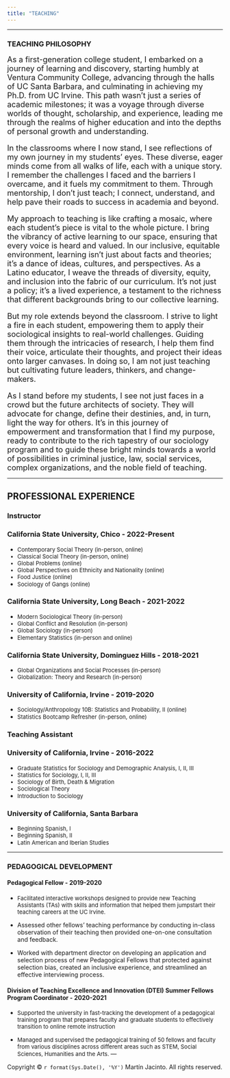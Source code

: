 ```yaml
---
title: "TEACHING"
---
```


---

<h3>**TEACHING PHILOSOPHY**</h3>

<font size="4">As a first-generation college student, I embarked on a journey of learning and discovery, starting humbly at Ventura Community College, advancing through the halls of UC Santa Barbara, and culminating in achieving my Ph.D. from UC Irvine. This path wasn't just a series of academic milestones; it was a voyage through diverse worlds of thought, scholarship, and experience, leading me through the realms of higher education and into the depths of personal growth and understanding.

In the classrooms where I now stand, I see reflections of my own journey in my students' eyes. These diverse, eager minds come from all walks of life, each with a unique story. I remember the challenges I faced and the barriers I overcame, and it fuels my commitment to them. Through mentorship, I don't just teach; I connect, understand, and help pave their roads to success in academia and beyond.

My approach to teaching is like crafting a mosaic, where each student's piece is vital to the whole picture. I bring the vibrancy of active learning to our space, ensuring that every voice is heard and valued. In our inclusive, equitable environment, learning isn't just about facts and theories; it's a dance of ideas, cultures, and perspectives. As a Latino educator, I weave the threads of diversity, equity, and inclusion into the fabric of our curriculum. It's not just a policy; it's a lived experience, a testament to the richness that different backgrounds bring to our collective learning.

But my role extends beyond the classroom. I strive to light a fire in each student, empowering them to apply their sociological insights to real-world challenges. Guiding them through the intricacies of research, I help them find their voice, articulate their thoughts, and project their ideas onto larger canvases. In doing so, I am not just teaching but cultivating future leaders, thinkers, and change-makers.

As I stand before my students, I see not just faces in a crowd but the future architects of society. They will advocate for change, define their destinies, and, in turn, light the way for others. It's in this journey of empowerment and transformation that I find my purpose, ready to contribute to the rich tapestry of our sociology program and to guide these bright minds towards a world of possibilities in criminal justice, law, social services, complex organizations, and the noble field of teaching.</font>

----

<h2>**PROFESSIONAL EXPERIENCE**</h2>

<h3>**Instructor**</h3>

### California State University, Chico - 2022-Present

  * <font size="2.5">Contemporary Social Theory (in-person, online)
  * Classical Social Theory (in-person, online)
  * Global Problems (online)
  * Global Perspectives on Ethnicity and Nationality (online)
  * Food Justice (online)
  * Sociology of Gangs (online) 
  </font>

### California State University, Long Beach - 2021-2022
  
  * <font size="2.5">Modern Sociological Theory (in-person)
  * Global Conflict and Resolution (in-person)
  * Global Sociology (in-person)
  * Elementary Statistics (in-person and online)
  </font>
  
### California State University, Dominguez Hills - 2018-2021

  * <font size="2.5">Global Organizations and Social Processes (in-person)
  * Globalization: Theory and Research (in-person)
  
  </font>
  
### University of California, Irvine - 2019-2020

  * <font size="2.5">Sociology/Anthropology 10B: Statistics and Probability, II (online) 
  * Statistics Bootcamp Refresher (in-person, online)
  </font>

<h3>**Teaching Assistant**</h3>

### University of California, Irvine - 2016-2022

  * <font size="2.5">Graduate Statistics for Sociology and Demographic Analysis, I, II, III
  * Statistics for Sociology, I, II, III
  * Sociology of Birth, Death & Migration
  * Sociological Theory
  * Introduction to Sociology
  </font>
  
### University of California, Santa Barbara

  * <font size="2.5">Beginning Spanish, I
  * Beginning Spanish, II
  * Latin American and Iberian Studies
  </font>

----

<h3>**PEDAGOGICAL DEVELOPMENT**</h3>

<h4>**Pedagogical Fellow - 2019-2020**</h4>

 * <font size="2.5">Facilitated interactive workshops designed to provide new Teaching Assistants (TAs) with skills and information that helped them jumpstart their teaching careers at the UC Irvine.</font>

* Assessed other fellows’ teaching performance by conducting in-class observation of their teaching then provided one-on-one consultation and feedback.

* Worked with department director on developing an application and selection process of new Pedagogical Fellows that protected against selection bias, created an inclusive experience, and streamlined an effective interviewing process.


<h4>**Division of Teaching Excellence and Innovation (DTEI) Summer Fellows Program Coordinator - 2020-2021**</h4>

* <font size="2.5">Supported the university in fast-tracking the development of a pedagogical training program that prepares faculty and graduate students to effectively transition to online remote instruction 

* Managed and supervised the pedagogical training of 50 fellows and faculty from various disciplines across different areas such as STEM, Social Sciences, Humanities and the Arts.
</font>
---

<p>Copyright &copy; `r format(Sys.Date(), '%Y')` Martín Jacinto. All rights reserved.</p>




